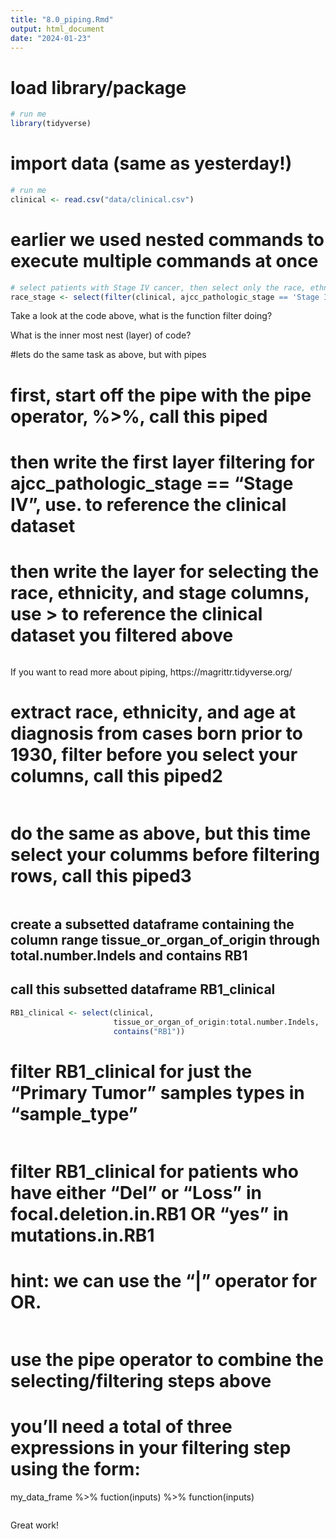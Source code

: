 ```yaml
---
title: "8.0_piping.Rmd"
output: html_document
date: "2024-01-23"
---
```



# load library/package 

```r
# run me
library(tidyverse)
```

# import data (same as yesterday!)

```r
# run me
clinical <- read.csv("data/clinical.csv") 
```

# earlier we used nested commands to execute multiple commands at once 

```r
# select patients with Stage IV cancer, then select only the race, ethnicity, and stage columns
race_stage <- select(filter(clinical, ajcc_pathologic_stage == 'Stage IV'), race, ethnicity, ajcc_pathologic_stage)

```
Take a look at the code above, what is the function filter doing?



What is the inner most nest (layer) of code?


#lets do the same task as above, but with pipes

# first, start off the pipe with the pipe operator, %>%, call this piped
# then write the first layer filtering for ajcc_pathologic_stage == "Stage IV",  use. to reference the clinical dataset
# then write the layer for selecting the race, ethnicity, and stage columns, use > to reference the clinical dataset you filtered above
```r

```
If you want to read more about piping,  https://magrittr.tidyverse.org/



# extract race, ethnicity, and age at diagnosis from cases born prior to 1930, filter before you select your columns, call this piped2
```r

```


# do the same as above, but this time select your columms before filtering rows, call this piped3
```r

```

## create a subsetted dataframe containing the column range tissue_or_organ_of_origin through total.number.Indels and contains RB1
## call this subsetted dataframe RB1_clinical

```r
RB1_clinical <- select(clinical,
                       tissue_or_organ_of_origin:total.number.Indels,
                       contains("RB1"))
```

# filter RB1_clinical for just the "Primary Tumor" samples types in "sample_type"
```r


```


# filter RB1_clinical for patients who have either "Del" or "Loss" in focal.deletion.in.RB1 OR "yes" in mutations.in.RB1 
# hint: we can use the "|" operator for OR. 
```r

```



# use the pipe operator to combine the selecting/filtering steps above
# you'll need a total of three expressions in your filtering step using the form: 

my_data_frame %>%
  fuction(inputs) %>%
  function(inputs)
  
```r

```


Great work!
